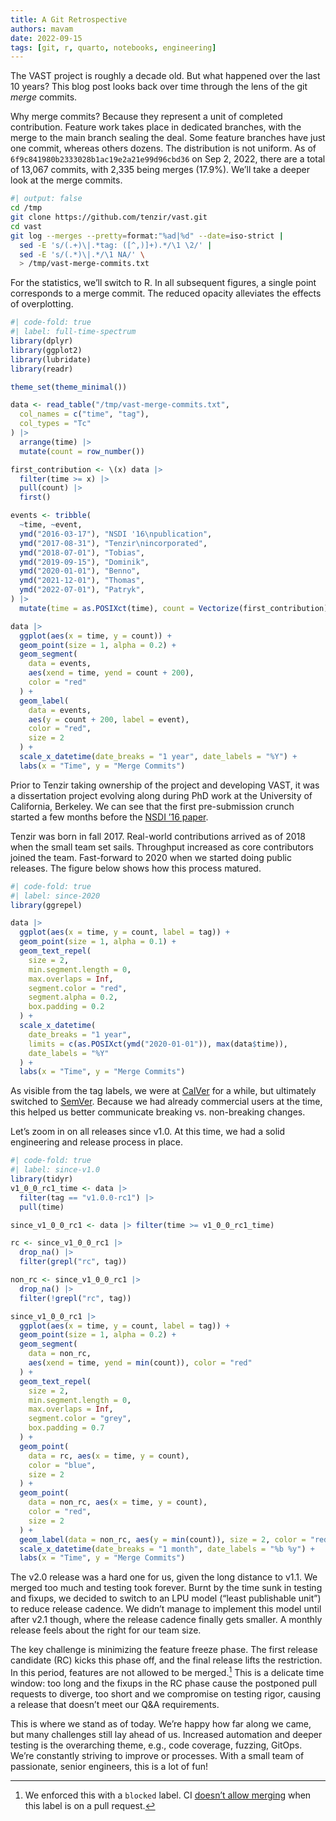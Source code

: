 ```yaml
---
title: A Git Retrospective
authors: mavam
date: 2022-09-15
tags: [git, r, quarto, notebooks, engineering]
---
```


The VAST project is roughly a decade old. But what happened over the last 10
years? This blog post looks back over time through the lens of the git *merge*
commits.

Why merge commits? Because they represent a unit of completed contribution.
Feature work takes place in dedicated branches, with the merge to the main
branch sealing the deal. Some feature branches have just one commit, whereas
others dozens. The distribution is not uniform. As of
`6f9c841980b2333028b1ac19e2a21e99d96cbd36` on Sep 2, 2022, there are a total of
13,067 commits, with 2,335 being merges (17.9%). We'll take a deeper look at the
merge commits.

```bash
#| output: false
cd /tmp
git clone https://github.com/tenzir/vast.git
cd vast
git log --merges --pretty=format:"%ad|%d" --date=iso-strict |
  sed -E 's/(.+)\|.*tag: ([^,)]+).*/\1 \2/' |
  sed -E 's/(.*)\|.*/\1 NA/' \
  > /tmp/vast-merge-commits.txt
```

For the statistics, we'll switch to R. In all subsequent figures, a single point
corresponds to a merge commit. The reduced opacity alleviates the effects of
overplotting.

```r
#| code-fold: true
#| label: full-time-spectrum
library(dplyr)
library(ggplot2)
library(lubridate)
library(readr)

theme_set(theme_minimal())

data <- read_table("/tmp/vast-merge-commits.txt",
  col_names = c("time", "tag"),
  col_types = "Tc"
) |>
  arrange(time) |>
  mutate(count = row_number())

first_contribution <- \(x) data |>
  filter(time >= x) |>
  pull(count) |>
  first()

events <- tribble(
  ~time, ~event,
  ymd("2016-03-17"), "NSDI '16\npublication",
  ymd("2017-08-31"), "Tenzir\nincorporated",
  ymd("2018-07-01"), "Tobias",
  ymd("2019-09-15"), "Dominik",
  ymd("2020-01-01"), "Benno",
  ymd("2021-12-01"), "Thomas",
  ymd("2022-07-01"), "Patryk",
) |>
  mutate(time = as.POSIXct(time), count = Vectorize(first_contribution)(time))

data |>
  ggplot(aes(x = time, y = count)) +
  geom_point(size = 1, alpha = 0.2) +
  geom_segment(
    data = events,
    aes(xend = time, yend = count + 200),
    color = "red"
  ) +
  geom_label(
    data = events,
    aes(y = count + 200, label = event),
    color = "red",
    size = 2
  ) +
  scale_x_datetime(date_breaks = "1 year", date_labels = "%Y") +
  labs(x = "Time", y = "Merge Commits")
```

Prior to Tenzir taking ownership of the project and developing VAST, it was a
dissertation project evolving along during PhD work at the University of
California, Berkeley. We can see that the first pre-submission crunch started a
few months before the [NSDI '16
paper](https://matthias.vallentin.net/papers/nsdi16.pdf).

Tenzir was born in fall 2017. Real-world contributions arrived as of 2018 when
the small team set sails. Throughput increased as core contributors joined the
team. Fast-forward to 2020 when we started doing public releases. The figure
below shows how this process matured.

```r
#| code-fold: true
#| label: since-2020
library(ggrepel)

data |>
  ggplot(aes(x = time, y = count, label = tag)) +
  geom_point(size = 1, alpha = 0.1) +
  geom_text_repel(
    size = 2,
    min.segment.length = 0,
    max.overlaps = Inf,
    segment.color = "red",
    segment.alpha = 0.2,
    box.padding = 0.2
  ) +
  scale_x_datetime(
    date_breaks = "1 year",
    limits = c(as.POSIXct(ymd("2020-01-01")), max(data$time)),
    date_labels = "%Y"
  ) +
  labs(x = "Time", y = "Merge Commits")
```

As visible from the tag labels, we were at [CalVer](https://calver.org) for a
while, but ultimately switched to [SemVer](https://semver.org). Because we had
already commercial users at the time, this helped us better communicate breaking
vs. non-breaking changes.

Let's zoom in on all releases since v1.0. At this time, we had a solid
engineering and release process in place.

```r
#| code-fold: true
#| label: since-v1.0
library(tidyr)
v1_0_0_rc1_time <- data |>
  filter(tag == "v1.0.0-rc1") |>
  pull(time)

since_v1_0_0_rc1 <- data |> filter(time >= v1_0_0_rc1_time)

rc <- since_v1_0_0_rc1 |>
  drop_na() |>
  filter(grepl("rc", tag))

non_rc <- since_v1_0_0_rc1 |>
  drop_na() |>
  filter(!grepl("rc", tag))

since_v1_0_0_rc1 |>
  ggplot(aes(x = time, y = count, label = tag)) +
  geom_point(size = 1, alpha = 0.2) +
  geom_segment(
    data = non_rc,
    aes(xend = time, yend = min(count)), color = "red"
  ) +
  geom_text_repel(
    size = 2,
    min.segment.length = 0,
    max.overlaps = Inf,
    segment.color = "grey",
    box.padding = 0.7
  ) +
  geom_point(
    data = rc, aes(x = time, y = count),
    color = "blue",
    size = 2
  ) +
  geom_point(
    data = non_rc, aes(x = time, y = count),
    color = "red",
    size = 2
  ) +
  geom_label(data = non_rc, aes(y = min(count)), size = 2, color = "red") +
  scale_x_datetime(date_breaks = "1 month", date_labels = "%b %y") +
  labs(x = "Time", y = "Merge Commits")
```

The v2.0 release was a hard one for us, given the long distance to v1.1. We
merged too much and testing took forever. Burnt by the time sunk in testing and
fixups, we decided to switch to an LPU model ("least publishable unit") to
reduce release cadence. We didn't manage to implement this model until after
v2.1 though, where the release cadence finally gets smaller. A monthly release
feels about the right for our team size.

The key challenge is minimizing the feature freeze phase. The first release
candidate (RC) kicks this phase off, and the final release lifts the
restriction. In this period, features are not allowed to be merged.[^1] This is
a delicate time window: too long and the fixups in the RC phase cause the
postponed pull requests to diverge, too short and we compromise on testing
rigor, causing a release that doesn't meet our Q&A requirements.

This is where we stand as of today. We're happy how far along we came, but
many challenges still lay ahead of us. Increased automation and deeper testing
is the overarching theme, e.g., code coverage, fuzzing, GitOps. We're constantly
striving to improve or processes. With a small team of passionate, senior
engineers, this is a lot of fun!

[^1]: We enforced this with a `blocked` label. CI [doesn't allow
merging][blocked] when this label is on a pull request.

[blocked]: https://github.com/tenzir/vast/blob/6f9c841980b2333028b1ac19e2a21e99d96cbd36/.github/workflows/blocked.yaml
